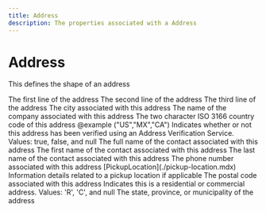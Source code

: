 ```yaml
---
title: Address
description: The properties associated with a Address
---
```


Address
===============================================
This defines the shape of an address


<Reference>
  <Field name="address_line_1" type="string" nullable={true}>
    <Description>
      The first line of the address
    </Description>
  </Field>
  <Field name="address_line_2" type="string" nullable={true}>
    <Description>
      The second line of the address
    </Description>
  </Field>
  <Field name="address_line_3" type="string" nullable={true}>
    <Description>
      The third line of the address
    </Description>
  </Field>
  <Field name="city" type="string" nullable={true}>
    <Description>
      The city associated with this address
    </Description>
  </Field>
  <Field name="company" type="string" nullable={true}>
    <Description>
      The name of the company associated with this address
    </Description>
  </Field>
  <Field name="country_code" type="string" nullable={true}>
    <Description>
      The two character ISO 3166 country code of this address @example ("US","MX","CA")
    </Description>
  </Field>
  <Field name="is_verified" type="boolean" nullable={true}>
    <Description>
      Indicates whether or not this address has been verified using an Address Verification Service. Values: true, false, and null
    </Description>
  </Field>
  <Field name="name" type="string" nullable={true}>
    <Description>
      The full name of the contact associated with this address
    </Description>
  </Field>
  <Field name="first_name" type="string" nullable={true}>
    <Description>
      The first name of the contact associated with this address
    </Description>
  </Field>
  <Field name="last_name" type="string" nullable={true}>
    <Description>
      The last name of the contact associated with this address
    </Description>
  </Field>
  <Field name="phone" type="string" nullable={true}>
    <Description>
      The phone number associated with this address
    </Description>
  </Field>
  <Field name="pickup_location" nullable={true}>
    <Type>
      [PickupLocation](./pickup-location.mdx)
    </Type>
    <Description>
      Information details related to a pickup location if applicable
    </Description>
  </Field>
  <Field name="postal_code" type="string" nullable={true}>
    <Description>
      The postal code associated with this address
    </Description>
  </Field>
  <Field name="residential_indicator" type="string" nullable={true}>
    <Description>
      Indicates this is a residential or commercial address. Values: 'R', 'C', and null
    </Description>
  </Field>
  <Field name="state_province" type="string" nullable={true}>
    <Description>
      The state, province, or municipality of the address
    </Description>
  </Field>
</Reference>
